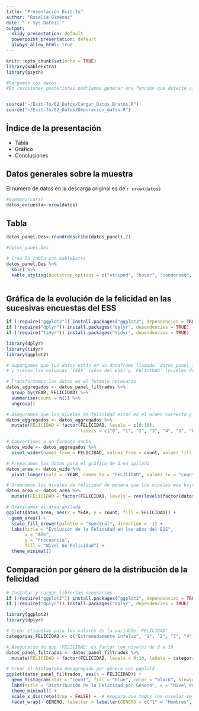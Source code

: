 ```yaml
---
title: "Presentación Exit-To"
author: "Rosalía Giménez"
date: "`r Sys.Date()`"
output:
  slidy_presentation: default
  powerpoint_presentation: default
  always_allow_html: true
---
```


```r
knitr::opts_chunk$set(echo = TRUE)
library(kableExtra)
library(psych)

```


```r
#Cargamos los datos
#En revisiones posteriores podríamos generar una función que detecte si los datos ya están cargados y no los vuelva a cargar


source("~/Exit-To/02_Datos/Cargar_Datos_Brutos.R")
source("~/Exit-To/02_Datos/Depuracion_datos.R")
```

## Índice de la presentación

- Tabla
- Gráfico
- Conclusiones

## Datos generales sobre la muestra

 El número de datos en la descarga original es de `r nrow(datos)`

 

```r
#summary(cars)
datos_encuesta<-nrow(datos)
```

## Tabla
 
```r

datos_panel.Des<-round(describe(datos_panel),2)

#datos_panel.Des

# Crea la tabla con kableExtra
datos_panel.Des %>%
  kbl() %>%
  kable_styling(bootstrap_options = c("striped", "hover", "condensed", "responsive"))



```



## Gráfica de la evolución de la felicidad en las sucesivas encuestas del ESS

```r

if (!require("ggplot2")) install.packages("ggplot2", dependencies = TRUE)
if (!require("dplyr")) install.packages("dplyr", dependencies = TRUE)
if (!require("tidyr")) install.packages("tidyr", dependencies = TRUE)

library(dplyr)
library(tidyr)
library(ggplot2)

# Supongamos que tus datos están en un dataframe llamado `datos_panel_filtrados`
# y tienen las columnas `YEAR` (años del ESS) y `FELICIDAD` (niveles de felicidad).

# Transformamos los datos en el formato necesario
datos_aggregados <- datos_panel_filtrados %>%
  group_by(YEAR, FELICIDAD) %>%
  summarise(count = n()) %>%
  ungroup()

# Aseguramos que los niveles de felicidad están en el orden correcto y que están todos presentes
datos_aggregados <- datos_aggregados %>%
  mutate(FELICIDAD = factor(FELICIDAD, levels = c(0:10), 
                            labels = c("0", "1", "2", "3", "4", "5", "6", "7", "8", "9", "Extremadamente feliz")))

# Convertimos a un formato ancho
datos_wide <- datos_aggregados %>%
  pivot_wider(names_from = FELICIDAD, values_from = count, values_fill = list(count = 0))

# Preparamos los datos para el gráfico de área apilada
datos_area <- datos_wide %>%
  pivot_longer(cols = -YEAR, names_to = "FELICIDAD", values_to = "count")

# Ordenamos los niveles de felicidad de manera que los niveles más bajos estén en la parte inferior del gráfico
datos_area <- datos_area %>%
  mutate(FELICIDAD = factor(FELICIDAD, levels = rev(levels(factor(datos_area$FELICIDAD)))))

# Graficamos el área apilada
ggplot(datos_area, aes(x = YEAR, y = count, fill = FELICIDAD)) +
  geom_area() +
  scale_fill_brewer(palette = "Spectral", direction = -1) +
  labs(title = "Evolución de la Felicidad en los años del ESS",
       x = "Año",
       y = "Frecuencia",
       fill = "Nivel de Felicidad") +
  theme_minimal()
```

## Comparación por género de la distribución de la felicidad 

```r

# Instalar y cargar librerías necesarias
if (!require("ggplot2")) install.packages("ggplot2", dependencies = TRUE)
if (!require("dplyr")) install.packages("dplyr", dependencies = TRUE)

library(ggplot2)
library(dplyr)

# Crear etiquetas para los valores de la variable 'FELICIDAD'
categorias_FELICIDAD <- c("Extremadamente infeliz", "1", "2", "3", "4", "5", "6", "7", "8", "9", "Extremadamente feliz")

# Asegurarse de que 'FELICIDAD' es factor con niveles de 0 a 10
datos_panel_filtrados <- datos_panel_filtrados %>%
  mutate(FELICIDAD = factor(FELICIDAD, levels = 0:10, labels = categorias_FELICIDAD))

# Crear el histograma desagregado por género con ggplot2
ggplot(datos_panel_filtrados, aes(x = FELICIDAD)) +
  geom_histogram(stat = "count", fill = "blue", color = "black", binwidth = 1) +
  labs(title = "Distribución de la Felicidad por Género", x = "Nivel de Felicidad", y = "Frecuencia") +
  theme_minimal() +
  scale_x_discrete(drop = FALSE) +  # Asegura que todos los niveles se muestran
  facet_wrap(~ GENERO, labeller = labeller(GENERO = c("1" = "Hombres", "2" = "Mujeres")))

```

